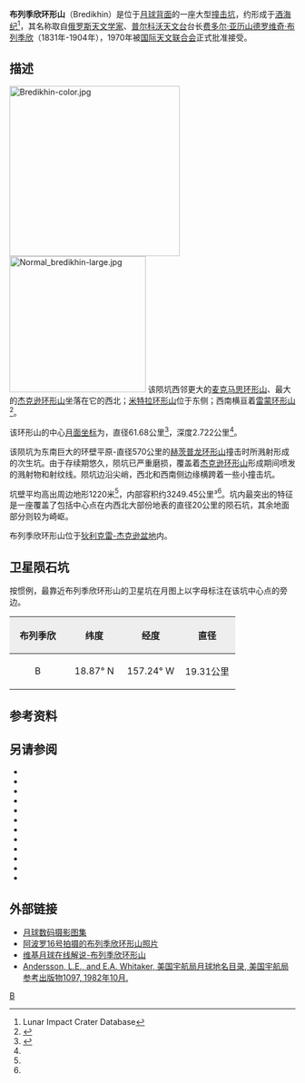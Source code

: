 {{lunar crater data|
 image=Bredikhin crater LRO WAC.jpg|
 caption=[[月球勘测轨道飞行器|月球勘测轨道飞行器]]拍摄的图像|
 latitude=17.25|
 N_or_S=N|
 longitude=158.37|
 E_or_W=W|
 diameter=61.68公里|
 depth=2.722公里|
 colong=159|
 eponym=[[费多尔·亚历山德罗维奇·布列季欣|费多尔·亚·布列季欣]]}}
'''布列季欣环形山'''（Bredikhin）是位于[[月球背面|月球背面]]的一座大型[[撞击坑|撞击坑]]，约形成于[[酒海纪|酒海纪]]<ref name=LICD>Lunar Impact Crater Database</ref>，其名称取自[[俄罗斯|俄罗斯]][[天文学家|天文学家]]、[[普尔科沃天文台|普尔科沃天文台]]台长[[费多尔·亚历山德罗维奇·布列季欣|费多尔·亚历山德罗维奇·布列季欣]]（1831年-1904年），1970年被[[国际天文联合会|国际天文联合会]]正式批准接受。

==描述==
[[Image:Bredikhin-color.jpg|300px]]
[[Image:Normal_bredikhin-large.jpg|240px]]
该陨坑西邻更大的[[麦克马思环形山|麦克马思环形山]]、最大的[[杰克逊环形山|杰克逊环形山]]坐落在它的西北；[[米特拉环形山|米特拉环形山]]位于东侧；西南横亘着[[雷蒙环形山|雷蒙环形山]]<ref>{{Cite web |url=http://planetarynames.wr.usgs.gov/images/Lunar/lac_51_lo.pdf |title=Crater Bredikhin on a LAC-51 map |access-date=2016-06-25 |archive-date=2020-11-27 |archive-url=https://web.archive.org/web/20201127020102/https://planetarynames.wr.usgs.gov/images/Lunar/lac_51_lo.pdf |dead-url=no }}</ref>。

该环形山的中心[[月面坐标|月面坐标]]为{{Coord|17.25|N|158.37|W|globe:Moon|nogoogle=1|noosm=1}}，直径61.68公里<ref name="IAU">{{Cite web |url=http://planetarynames.wr.usgs.gov/Feature/868 |title=Directory of the International Astronomical Union |access-date=2016-06-25 |archive-date=2020-09-15 |archive-url=https://web.archive.org/web/20200915200032/https://planetarynames.wr.usgs.gov/Feature/868 |dead-url=no }}</ref>，深度2.722公里<ref name="LICD"/>。

该陨坑为东南巨大的环壁平原-直径570公里的[[赫茨普龙环形山|赫茨普龙环形山]]撞击时所溅射形成的次生坑。由于存续期悠久，陨坑已严重磨损，覆盖着[[杰克逊环形山|杰克逊环形山]]形成期间喷发的溅射物和射纹线。陨坑边沿尖峭，西北和西南侧边缘横跨着一些小撞击坑。

坑壁平均高出周边地形1220米<ref name="LICD"/>，内部容积约3249.45公里³<ref name="LICD"/>。坑内最突出的特征是一座覆盖了包括中心点在内西北大部份地表的直径20公里的陨石坑，其余地面部分则较为崎岖。

布列季欣环形山位于[[狄利克雷-杰克逊盆地|狄利克雷-杰克逊盆地]]内。

==卫星陨石坑==
按惯例，最靠近布列季欣环形山的卫星坑在月图上以字母标注在该坑中心点的旁边。

{| class="wikitable"
!width="25%" style="background:#eeeeee;" |布列季欣 
!width="25%" style="background:#eeeeee;" |纬度
!width="25%" style="background:#eeeeee;" |经度
!width="25%" style="background:#eeeeee;" |直径
|-
|align="center"|B
|align="center"|18.87° N
|align="center"|157.24° W
|align="center"|19.31公里
|}
==参考资料==
{{Reflist}}

==另请参阅==
{{refbegin}}
* {{cite book
  | last1 = Andersson
  | first1 = L. E.
  | last2 = Whitaker
  | first2 = E. A.
  | authorlink2 = Ewen Whitaker
  | date = 1982
  | title = [[NASA|NASA]] Catalogue of Lunar Nomenclature
  | publisher = NASA RP-1097
  | ref = harv
  }}
* {{cite web
  | last = Blue
  | first = Jennifer
  | date = July 25, 2007
  | title = Gazetteer of Planetary Nomenclature
  | publisher = [[United_States_Geological_Survey|USGS]]
  | url = http://planetarynames.wr.usgs.gov/
  | accessdate = 2007-08-05
  | ref = harv
  | archive-date = 2018-12-25
  | archive-url = https://web.archive.org/web/20181225170157/https://planetarynames.wr.usgs.gov/
  | dead-url = no
  }}
* {{cite book
  | last1 = Bussey
  | first1 = B.
  | authorlink1 = Ben Bussey
  | last2 = Spudis
  | first2 = P.
  | authorlink2 = Paul Spudis
  | date = 2004
  | title = The Clementine Atlas of the Moon
  | publisher = Cambridge University Press
  | location = New York
  | isbn = 978-0-521-81528-4
  | ref = harv
  }}
* {{cite book
  | last1 = Cocks
  | first1 = Elijah E.
  | last2 = Cocks
  | first2 = Josiah C.
  | date = 1995
  | title = Who's Who on the Moon: A Biographical Dictionary of Lunar Nomenclature
  | url = https://archive.org/details/isbn_9780936389271
  | publisher = Tudor Publishers
  | isbn = 978-0-936389-27-1
  | ref = harv
  }}
* {{cite web
  | last = McDowell
  | first = Jonathan
  | date = July 15, 2007
  | url = http://host.planet4589.org/astro/lunar/
  | title = Lunar Nomenclature
  | publisher = Jonathan's Space Report
  | accessdate = 2007-10-24
  | ref = harv
  | archive-date = 2018-12-25
  | archive-url = https://web.archive.org/web/20181225170156/http://host.planet4589.org/astro/lunar/
  | dead-url = no
  }}
* {{cite journal| last1 = Menzel| first1 = D. H.| last2 = Minnaert| first2 = M.| last3 = Levin| first3 = B.| last4 = Dollfus| first4 = A.| last5 = Bell| first5 = B.| title = Report on Lunar Nomenclature by the Working Group of Commission 17 of the IAU| doi = 10.1007/BF00171763| journal = Space Science Reviews| volume = 12| issue = 2| pages = 136–186| date = 1971| bibcode = 1971SSRv...12..136M| ref = harv}}
* {{cite book
  | first = Patrick
  | last = Moore
  | authorlink = Patrick Moore
  | date = 2001
  | title = On the Moon
  | url = https://archive.org/details/patrickmooreonmo00patr
  | publisher = Sterling Publishing Co.
  | isbn = 978-0-304-35469-6
  | ref = harv
  }}
* {{cite book
  | first = Fred W.
  | last = Price
  | date = 1988
  | title = The Moon Observer's Handbook
  | publisher = Cambridge University Press
  | isbn = 978-0-521-33500-3
  | ref = harv
  }}
* {{cite book
  | last = Rükl
  | first = Antonín
  | authorlink = Antonín Rükl
  | date = 1990
  | title = Atlas of the Moon
  | publisher = Kalmbach Books
  | isbn = 978-0-913135-17-4
  | ref = harv
  }}
* {{cite book
  | last = Webb
  | first = Rev. T. W.
  | authorlink = Thomas William Webb
  | date = 1962
  | title = Celestial Objects for Common Telescopes
  | url = https://archive.org/details/celestialobjects00webb
  | edition = 6th revised
  | publisher = Dover
  | isbn = 978-0-486-20917-3
  | ref = harv
  }}
* {{cite book
  | first = Ewen A.
  | last = Whitaker
  | authorlink = Ewen Whitaker
  | date = 1999
  | title = Mapping and Naming the Moon
  | publisher = Cambridge University Press
  | isbn = 978-0-521-62248-6
  | ref = harv
  }}
* {{cite book
  | first = Peter T.
  | last = Wlasuk
  | date = 2000
  | title = Observing the Moon
  | publisher = Springer
  | isbn = 978-1-85233-193-1
  | ref = harv
 }}
{{refend}}

==外部链接==
* [http://www.lpi.usra.edu/resources/lunar_orbiter/bin/srch_nam.shtml?Bredikhin%7C0 月球数码摄影图集] {{Wayback|url=http://www.lpi.usra.edu/resources/lunar_orbiter/bin/srch_nam.shtml?Bredikhin%7C0 |date=20201127014730 }}
* [http://www.lpi.usra.edu/resources/apollo/search/feature/?feature=Bredikhin 阿波罗16号拍摄的布列季欣环形山照片] {{Wayback|url=http://www.lpi.usra.edu/resources/apollo/search/feature/?feature=Bredikhin |date=20201127015855 }}
* [http://the-moon.wikispaces.com/Bredikhin 维基月球在线解说-布列季欣环形山] {{Wayback|url=http://the-moon.wikispaces.com/Bredikhin |date=20180506200709 }}
* [http://planet4589.org/astro/lunar/RP-1097.pdf Andersson, L.E., and E.A. Whitaker, 美国宇航局月球地名目录, 美国宇航局参考出版物1097, 1982年10月.] {{Wayback|url=http://planet4589.org/astro/lunar/RP-1097.pdf |date=20141006125838 }}

[[Category:月球环形山|B]]
{{月球环形山 (A-B)}}